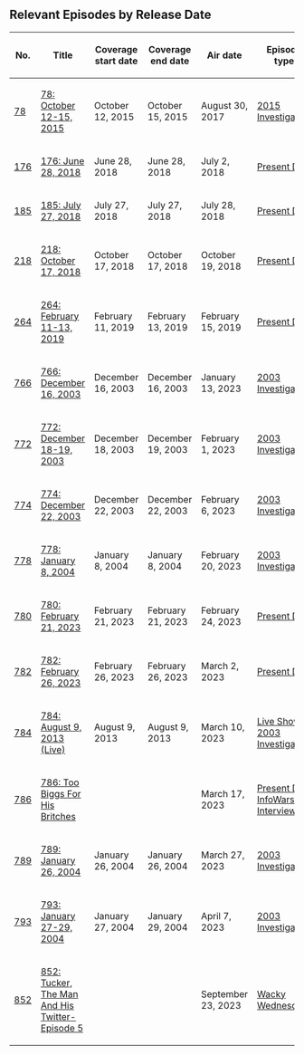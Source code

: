 {{ExternalRedirect}}

==Relevant Episodes by Release Date==
{| class="fandom-table"
!No.
!Title
!Coverage
start date
!Coverage
end date
!Air date
!Episode type
|-
|[[78: October 12-15, 2015|78]]
|[[78: October 12-15, 2015]]
|October 12, 2015
|October 15, 2015
|August 30, 2017
|[[:Category:2015 Investigation|2015 Investigation]]
|-
|[[176: June 28, 2018|176]]
|[[176: June 28, 2018]]
|June 28, 2018
|June 28, 2018
|July 2, 2018
|[[:Category:Present Day|Present Day]]
|-
|[[185: July 27, 2018|185]]
|[[185: July 27, 2018]]
|July 27, 2018
|July 27, 2018
|July 28, 2018
|[[:Category:Present Day|Present Day]]
|-
|[[218: October 17, 2018|218]]
|[[218: October 17, 2018]]
|October 17, 2018
|October 17, 2018
|October 19, 2018
|[[:Category:Present Day|Present Day]]
|-
|[[264: February 11-13, 2019|264]]
|[[264: February 11-13, 2019]]
|February 11, 2019
|February 13, 2019
|February 15, 2019
|[[:Category:Present Day|Present Day]]
|-
|[[766: December 16, 2003|766]]
|[[766: December 16, 2003]]
|December 16, 2003
|December 16, 2003
|January 13, 2023
|[[:Category:2003 Investigation|2003 Investigation]]
|-
|[[772: December 18-19, 2003|772]]
|[[772: December 18-19, 2003]]
|December 18, 2003
|December 19, 2003
|February 1, 2023
|[[:Category:2003 Investigation|2003 Investigation]]
|-
|[[774: December 22, 2003|774]]
|[[774: December 22, 2003]]
|December 22, 2003
|December 22, 2003
|February 6, 2023
|[[:Category:2003 Investigation|2003 Investigation]]
|-
|[[778: January 8, 2004|778]]
|[[778: January 8, 2004]]
|January 8, 2004
|January 8, 2004
|February 20, 2023
|[[:Category:2003 Investigation|2003 Investigation]]
|-
|[[780: February 21, 2023|780]]
|[[780: February 21, 2023]]
|February 21, 2023
|February 21, 2023
|February 24, 2023
|[[:Category:Present Day|Present Day]]
|-
|[[782: February 26, 2023|782]]
|[[782: February 26, 2023]]
|February 26, 2023
|February 26, 2023
|March 2, 2023
|[[:Category:Present Day|Present Day]]
|-
|[[784: August 9, 2013 (Live)|784]]
|[[784: August 9, 2013 (Live)]]
|August 9, 2013
|August 9, 2013
|March 10, 2023
|[[:Category:Live Show|Live Show]], [[:Category:2003 Investigation|2003 Investigation]]
|-
|[[786: Too Biggs For His Britches|786]]
|[[786: Too Biggs For His Britches]]
|
|
|March 17, 2023
|[[:Category:Present Day|Present Day]], [[:Category:InfoWars Interview|InfoWars Interview]]
|-
|[[789: January 26, 2004|789]]
|[[789: January 26, 2004]]
|January 26, 2004
|January 26, 2004
|March 27, 2023
|[[:Category:2003 Investigation|2003 Investigation]]
|-
|[[793: January 27-29, 2004|793]]
|[[793: January 27-29, 2004]]
|January 27, 2004
|January 29, 2004
|April 7, 2023
|[[:Category:2003 Investigation|2003 Investigation]]
|-
|[[852: Tucker, The Man And His Twitter- Episode 5|852]]
|[[852: Tucker, The Man And His Twitter- Episode 5]]
|
|
|September 23, 2023
|[[:Category:Wacky Wednesday|Wacky Wednesday]]
|}
